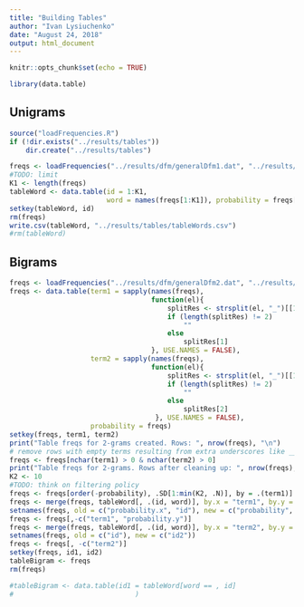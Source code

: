 ```yaml
---
title: "Building Tables"
author: "Ivan Lysiuchenko"
date: "August 24, 2018"
output: html_document
---
```


```r
knitr::opts_chunk$set(echo = TRUE)
```

```r
library(data.table)
```

## Unigrams

```r
source("loadFrequencies.R")
if (!dir.exists("../results/tables"))
    dir.create("../results/tables")

freqs <- loadFrequencies("../results/dfm/generalDfm1.dat", "../results/dfm/freq1.dat")
#TODO: limit
K1 <- length(freqs)
tableWord <- data.table(id = 1:K1, 
                        word = names(freqs[1:K1]), probability = freqs[1:K1])
setkey(tableWord, id)
rm(freqs)
write.csv(tableWord, "../results/tables/tableWords.csv")
#rm(tableWord)
```

## Bigrams

```r
freqs <- loadFrequencies("../results/dfm/generalDfm2.dat", "../results/dfm/freq2.dat")
freqs <- data.table(term1 = sapply(names(freqs), 
                                   function(el){
                                       splitRes <- strsplit(el, "_")[[1]]
                                       if (length(splitRes) != 2)
                                           ""
                                       else
                                           splitRes[1]
                                   }, USE.NAMES = FALSE),
                    term2 = sapply(names(freqs), 
                                   function(el){
                                       splitRes <- strsplit(el, "_")[[1]]
                                       if (length(splitRes) != 2)
                                           ""
                                       else
                                           splitRes[2]
                                    }, USE.NAMES = FALSE),
                    probability = freqs)
setkey(freqs, term1, term2)
print("Table freqs for 2-grams created. Rows: ", nrow(freqs), "\n")
# remove rows with empty terms resulting from extra underscores like ___cat or dog___
freqs <- freqs[nchar(term1) > 0 & nchar(term2) > 0]
print("Table freqs for 2-grams. Rows after cleaning up: ", nrow(freqs), "\n")
K2 <- 10
#TODO: think on filtering policy
freqs <- freqs[order(-probability), .SD[1:min(K2, .N)], by = .(term1)]
freqs <- merge(freqs, tableWord[, .(id, word)], by.x = "term1", by.y = "word")
setnames(freqs, old = c("probability.x", "id"), new = c("probability", "id1"))
freqs <- freqs[,-c("term1", "probability.y")]
freqs <- merge(freqs, tableWord[, .(id, word)], by.x = "term2", by.y = "word")
setnames(freqs, old = c("id"), new = c("id2"))
freqs <- freqs[, -c("term2")]
setkey(freqs, id1, id2)
tableBigram <- freqs
rm(freqs)

#tableBigram <- data.table(id1 = tableWord[word == , id]
#                              )
```
